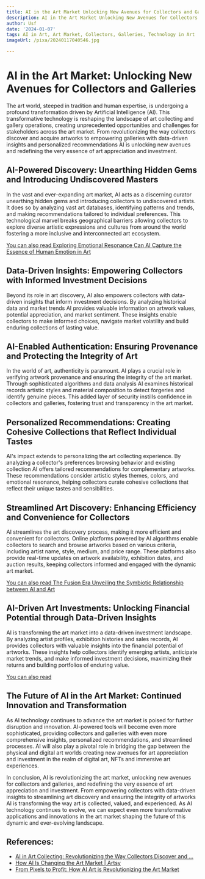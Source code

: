 ```yaml
---
title: AI in the Art Market Unlocking New Avenues for Collectors and Galleries
description: AI in the Art Market Unlocking New Avenues for Collectors and Galleries
author: Usf
date: '2024-01-07'
tags: AI in Art, Art Market, Collectors, Galleries, Technology in Art
imageUrl: /pixa/20240117040546.jpg

---
```

# AI in the Art Market: Unlocking New Avenues for Collectors and Galleries

The art  world, steeped in tradition  and human expertise, is undergoing a profound transformation driven by Artificial Intelligence (AI). This transformative technology is reshaping the landscape of  art collecting and gallery operations, creating unprecedented opportunities and  challenges for stakeholders across the art market. From revolutionizing the  way collectors discover and acquire artworks to empowering galleries with data-driven insights and personalized recommendations AI is unlocking new avenues and redefining the very essence of art appreciation and investment.

## AI-Powered Discovery:  Unearthing Hidden  Gems and Introducing Undiscovered  Masters

In the vast and ever-expanding art market, AI acts as a discerning curator unearthing hidden gems and introducing  collectors to  undiscovered artists. It does so by analyzing vast art databases, identifying  patterns and trends, and making recommendations tailored to individual preferences. This technological marvel breaks geographical barriers allowing  collectors to explore diverse artistic expressions and cultures from around the world fostering a more inclusive and interconnected  art ecosystem.

[You can also read Exploring Emotional  Resonance  Can AI Capture the Essence  of Human  Emotion in Art](Exploring%20Emotional%20Resonance%20Can%20AI%20Capture%20the%20Essence%20of%20Human%20Emotion%20in%20Art)


## Data-Driven Insights: Empowering Collectors  with Informed  Investment Decisions

Beyond  its  role in art discovery, AI also empowers collectors with data-driven insights that inform investment decisions. By analyzing historical data and market trends AI provides valuable  information on artwork values, potential appreciation, and market sentiment. These insights enable collectors to  make informed  choices,  navigate market volatility and build enduring collections of lasting  value.

## AI-Enabled Authentication: Ensuring Provenance and Protecting the Integrity of Art

In the world of art, authenticity is paramount. AI plays a crucial role in verifying artwork provenance and ensuring the integrity of  the art market. Through sophisticated algorithms and data analysis AI examines historical records artistic styles and material composition to detect forgeries  and identify genuine pieces. This added layer of security instills confidence in collectors and  galleries, fostering trust and transparency in  the art market.

## Personalized Recommendations: Creating Cohesive Collections that Reflect Individual  Tastes

AI's impact extends to personalizing the art collecting experience. By analyzing a collector's preferences browsing behavior and existing collection AI offers tailored recommendations for complementary artworks. These recommendations consider artistic styles themes, colors, and emotional resonance, helping collectors curate cohesive collections that reflect their unique tastes and sensibilities.

##  Streamlined  Art Discovery:  Enhancing Efficiency and Convenience for Collectors

AI streamlines the art discovery process, making it more efficient and convenient for collectors. Online platforms powered  by AI algorithms enable collectors to search and browse  artworks based on  various criteria, including artist name, style,  medium, and price range. These platforms also provide real-time updates on  artwork availability, exhibition dates, and auction results, keeping collectors informed and engaged with the dynamic art market.

[You can also read  The Fusion Era Unveiling  the Symbiotic Relationship between AI and Art](The%20Fusion%20Era%20Unveiling%20the%20Symbiotic%20Relationship%20between%20AI%20and%20Art)


## AI-Driven  Art Investments: Unlocking  Financial Potential through Data-Driven  Insights

AI is transforming the art market into  a data-driven investment landscape. By analyzing artist profiles,  exhibition histories and  sales records, AI provides collectors with valuable insights into the financial potential of artworks. These insights  help collectors identify  emerging artists, anticipate market trends, and make  informed investment decisions,  maximizing their returns and building portfolios of enduring value.

[You can also read ]()


## The Future of AI in the  Art Market: Continued Innovation and Transformation

As AI technology  continues to advance the art market is poised for further  disruption and innovation. AI-powered  tools  will become even more sophisticated, providing collectors  and galleries with even  more comprehensive insights, personalized recommendations, and streamlined processes. AI will also play a pivotal role in bridging the gap between the physical and digital art worlds creating new avenues  for art appreciation and investment in the  realm of digital art,  NFTs and immersive art experiences.

In conclusion, AI is revolutionizing the art market,  unlocking new avenues for collectors and galleries, and redefining the very essence of art appreciation and investment. From empowering  collectors with data-driven  insights to streamlining art discovery and ensuring the integrity  of artworks AI is transforming the  way art is collected, valued, and experienced. As AI technology continues to evolve, we  can expect even more transformative applications and innovations in the art market  shaping the future of this dynamic and ever-evolving landscape.

## References:
- [AI in Art Collecting: Revolutionizing the Way Collectors Discover and ...](https://www.linkedin.com/pulse/ai-art-collecting-revolutionizing-way-collectors-discover-barnett)
- [How AI Is Changing the Art Market | Artsy](https://www.artsy.net/article/artsy-editorial-ai-changing-art-market)
- [From Pixels to Profit: How AI Art is Revolutionizing the Art Market](https://medium.com/@haheemistudio/from-pixels-to-profit-how-ai-art-is-revolutionizing-the-art-market-5d45d9610b7a)
